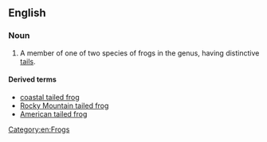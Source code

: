 ==English==
{{rfi}}
{{wikipedia}}
{{wikispecies|Ascaphus}}
===Noun===
{{en-noun|head=[[tailed]] [[frog]]}}

# A member of one of two species of frogs in the {{taxlink|Ascaphus|genus}} genus, having distinctive [[tails]].

====Derived terms====
* [[coastal tailed frog]]
* [[Rocky Mountain tailed frog]]
* [[American tailed frog]]

[[Category:en:Frogs]]